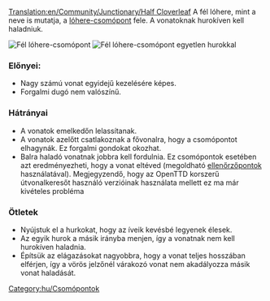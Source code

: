 [[Translation:en/Community/Junctionary/Half Cloverleaf]]
{{hu/Csomópontmenü}}
A fél lóhere, mint a neve is mutatja, a [[hu/Community/Junctionary/Csomópont/Lóhere|lóhere-csomópont]] fele. A vonatoknak hurokíven kell haladniuk.

[[File:en/3way halfcloverleaf.png|none|frame|Fél lóhere-csomópont]]
[[File:en/3way modhclover.png|none|frame|Fél lóhere-csomópont egyetlen hurokkal]]

===Előnyei:===
*Nagy számú vonat egyidejű kezelésére képes.
*Forgalmi dugó nem valószínű.

===Hátrányai===
*A vonatok emelkedőn lelassítanak.
*A vonatok azelőtt csatlakoznak a fővonalra, hogy a csomópontot elhagynák. Ez forgalmi gondokat okozhat.
*Balra haladó vonatnak jobbra kell fordulnia. Ez csomópontok esetében azt eredményezheti, hogy a vonat eltéved (megoldható [[hu/Manual/Ellenőrzőpontok|ellenőrzőpontok]] használatával). Megjegyzendő, hogy az OpenTTD korszerű útvonalkeresőt használó verzióinak használata mellett ez ma már kivételes probléma

===Ötletek===
*Nyújstuk el a hurkokat, hogy az íveik kevésbé legyenek élesek.
*Az egyik hurok a másik irányba menjen, így a vonatnak nem kell hurokíven haladnia.
*Építsük az elágazásokat nagyobbra, hogy a vonat teljes hosszában elférjen, így a vörös jelzőnél várakozó vonat nem akadályozza másik vonat haladását.

[[Category:hu/Csomópontok]]